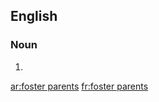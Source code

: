 
==English==

===Noun===
{{head|en|plural}}

# {{plural of|foster parent|lang=en}}

[[ar:foster parents]]
[[fr:foster parents]]
